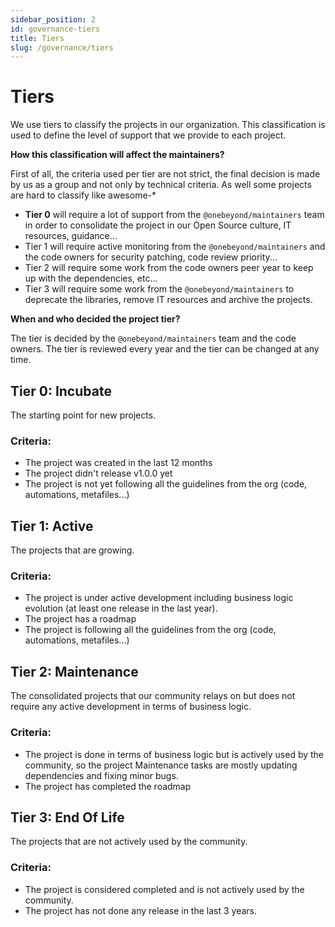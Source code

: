 ```yaml
---
sidebar_position: 2
id: governance-tiers
title: Tiers
slug: /governance/tiers
---
```



# Tiers

We use tiers to classify the projects in our organization. This classification is used to define the level of support that we provide to each project.

**How this classification will affect the maintainers?**

First of all, the criteria used per tier are not strict, the final decision is made by us as a group and not only by technical criteria. As well some projects are hard to classify like awesome-*

- **Tier 0** will require a lot of support from the `@onebeyond/maintainers` team in order to consolidate the project in our Open Source culture, IT resources, guidance...
- Tier 1 will require active monitoring from the `@onebeyond/maintainers` and the code owners for security patching, code review priority...
- Tier 2 will require some work from the code owners peer year to keep up with the dependencies, etc...
- Tier 3 will require some work from the `@onebeyond/maintainers` to deprecate the libraries, remove IT resources and archive the projects.

**When and who decided the project tier?**

The tier is decided by the `@onebeyond/maintainers` team and the code owners. The tier is reviewed every year and the tier can be changed at any time.




## Tier 0: Incubate

The starting point for new projects.

### Criteria:

- The project was created in the last 12 months
- The project didn't release v1.0.0 yet
- The project is not yet following all the guidelines from the org (code, automations, metafiles...)


## Tier 1: Active

The projects that are growing.

### Criteria:

- The project is under active development including business logic evolution (at least one release in the last year).
- The project has a roadmap
- The project is following all the guidelines from the org (code, automations, metafiles...)

## Tier 2: Maintenance

The consolidated projects that our community relays on but does not require any active development in terms of business logic.

### Criteria:

- The project is done in terms of business logic but is actively used by the community, so the project Maintenance tasks are mostly updating dependencies and fixing minor bugs.
- The project has completed the roadmap


## Tier 3: End Of Life

The projects that are not actively used by the community.

### Criteria:

- The project is considered completed and is not actively used by the community.
- The project has not done any release in the last 3 years.








